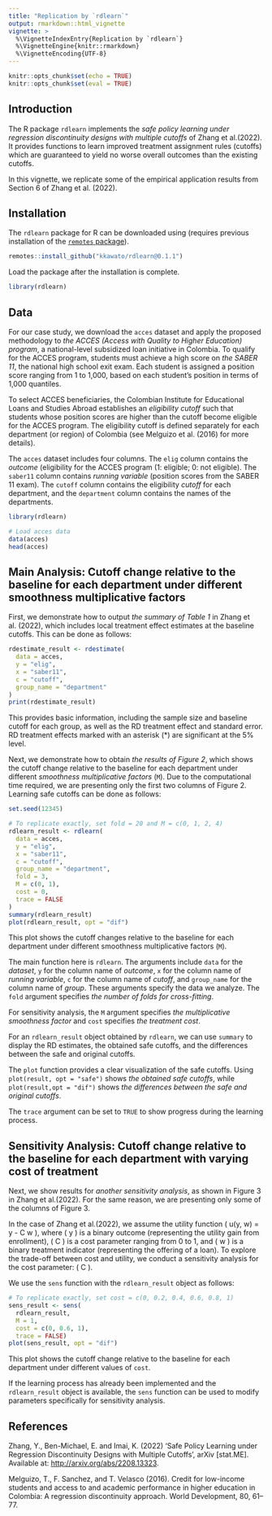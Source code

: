 ```yaml
---
title: "Replication by `rdlearn`"
output: rmarkdown::html_vignette
vignette: >
  %\VignetteIndexEntry{Replication by `rdlearn`}
  %\VignetteEngine{knitr::rmarkdown}
  %\VignetteEncoding{UTF-8}
---
```


```r
knitr::opts_chunk$set(echo = TRUE)
knitr::opts_chunk$set(eval = TRUE)
```

## Introduction

The R package `rdlearn` implements the *safe policy learning under regression discontinuity designs with multiple cutoffs* of Zhang et al.(2022). It provides functions to learn improved treatment assignment rules (cutoffs) which are guaranteed to yield no worse overall outcomes than the existing cutoffs.

In this vignette, we replicate some of the empirical application results from Section 6 of Zhang et al. (2022).

## Installation

The `rdlearn` package for R can be downloaded using (requires previous installation of the [`remotes` package](https://remotes.r-lib.org/index.html)).

```r
remotes::install_github("kkawato/rdlearn@0.1.1")
```

Load the package after the installation is complete.

```r
library(rdlearn)
```

## Data

For our case study, we download the `acces` dataset and apply the proposed methodology to *the ACCES (Access with Quality to Higher Education) program*, a national-level subsidized loan initiative in Colombia. To qualify for the ACCES program, students must achieve a high score on *the SABER 11*, the national high school exit exam. Each student is assigned a position score ranging from 1 to 1,000, based on each student’s position in terms of 1,000 quantiles.

To select ACCES beneficiaries, the Colombian Institute for Educational Loans and Studies Abroad establishes an *eligibility cutoff* such that students whose position scores are higher than the cutoff become eligible for the ACCES program. The eligibility cutoff is defined separately for each department (or region) of Colombia (see Melguizo et al. (2016) for more details).

The `acces` dataset includes four columns. The `elig` column contains the *outcome* (eligibility for the ACCES program (1: eligible; 0: not eligible). The `saber11` column contains *running variable* (position scores from the SABER 11 exam). The `cutoff` column contains the eligibility *cutoff* for each department, and the `department` column contains the names of the departments.

```r
library(rdlearn)

# Load acces data
data(acces)
head(acces)
```

## Main Analysis: Cutoff change relative to the baseline for each department under different smoothness multiplicative factors

First, we demonstrate how to output *the summary of Table 1* in Zhang et al. (2022),  which includes local treatment effect estimates at the baseline cutoffs. This can be done as follows:

```r
rdestimate_result <- rdestimate(
  data = acces,
  y = "elig",
  x = "saber11",
  c = "cutoff",
  group_name = "department"
)
print(rdestimate_result)
```

This provides basic information, including the sample size and baseline cutoff for each group, as well as the RD treatment effect and standard error. RD treatment effects marked with an asterisk (*) are significant at the 5% level.

Next, we demonstrate how to obtain *the results of Figure 2*, which shows the cutoff change relative to the baseline for each department under different *smoothness multiplicative factors* (`M`). Due to the computational time required, we are presenting only the first two columns of Figure 2. Learning safe cutoffs can be done as follows:

```r
set.seed(12345)

# To replicate exactly, set fold = 20 and M = c(0, 1, 2, 4)
rdlearn_result <- rdlearn(
  data = acces, 
  y = "elig",
  x = "saber11",
  c = "cutoff",
  group_name = "department",
  fold = 3,
  M = c(0, 1),
  cost = 0,
  trace = FALSE
)
summary(rdlearn_result)
plot(rdlearn_result, opt = "dif")
```

This plot shows the cutoff changes relative to the baseline for each department under different smoothness multiplicative factors (`M`).

The main function here is `rdlearn`. The arguments include `data` for the *dataset*, `y` for the column name of *outcome*, `x` for the column name of *running variable*, `c` for the column name of *cutoff*, and `group_name` for the column name of *group*. These arguments specify the data we analyze. The `fold` argument specifies *the number of folds for cross-fitting*.

For sensitivity analysis, the `M` argument specifies *the multiplicative smoothness factor* and `cost` specifies *the treatment cost*.

For an `rdlearn_result` object obtained by `rdlearn`, we can use `summary` to display the RD estimates, the obtained safe cutoffs, and the differences between the safe and original cutoffs.

The `plot` function provides a clear visualization of the safe cutoffs. Using `plot(result, opt = "safe")` shows *the obtained safe cutoffs*, while `plot(result,opt = "dif")` shows *the differences between the safe and original cutoffs*.

The `trace` argument can be set to `TRUE` to show progress during the learning process.

## Sensitivity Analysis: Cutoff change relative to the baseline for each department with varying cost of treatment

Next, we show results for *another sensitivity analysis*, as shown in Figure 3 in Zhang et al.(2022). For the same reason, we are presenting only some of the columns of Figure 3.

In the case of Zhang et al.(2022), we assume the utility function \( u(y, w) = y - C \times w \), where \( y \) is a binary outcome (representing the utility gain from enrollment), \( C \) is a cost parameter ranging from 0 to 1, and \( w \) is a binary treatment indicator (representing the offering of a loan). To explore the trade-off between cost and utility, we conduct a sensitivity analysis for the cost parameter: \( C \).

We use the `sens` function with the `rdlearn_result` object as follows:

```r
# To replicate exactly, set cost = c(0, 0.2, 0.4, 0.6, 0.8, 1)
sens_result <- sens(
  rdlearn_result,
  M = 1,
  cost = c(0, 0.6, 1),
  trace = FALSE)
plot(sens_result, opt = "dif")
```

This plot shows the cutoff change relative to the baseline for each department under different values of `cost`.

If the learning process has already been implemented and the `rdlearn_result` object is available, the `sens` function can be used to modify parameters specifically for sensitivity analysis.

## References

Zhang, Y., Ben-Michael, E. and Imai, K. (2022) ‘Safe Policy Learning under Regression Discontinuity Designs with Multiple Cutoffs’, arXiv [stat.ME]. Available at: [http://arxiv.org/abs/2208.13323](http://arxiv.org/abs/2208.13323).

Melguizo, T., F. Sanchez, and T. Velasco (2016). Credit for low-income students and access to and academic performance in higher education in Colombia: A regression discontinuity approach. World Development, 80, 61–77.
